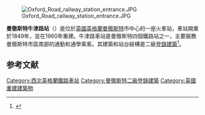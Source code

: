 [[File:Oxford_Road_railway_station_entrance.JPG|thumb]]

'''曼徹斯特牛津路站'''（{{lang-en|Manchester Oxford Road Railway Station}}）是位於[[英國|英國]][[英格蘭|英格蘭]][[曼徹斯特|曼徹斯特]]市中心的一座火車站，車站開業於1849年，並在1960年重建。牛津路車站是曼徹斯特四個鐵路站之一，主要服務曼徹斯特市區南部的通勤和通學乘客。其建築和站台結構是二級[[登錄建築|登錄建築]]<ref>{{NHLE |desc=Manchester South Junction and Altrincham Railway Viaduct |num=1200837 |accessdate=2018-10-01}}</ref>。
==参考文献==
{{reflist}}

[[Category:西北英格蘭鐵路車站|Category:西北英格蘭鐵路車站]]
[[Category:曼徹斯特二級登錄建築|Category:曼徹斯特二級登錄建築]]
[[Category:英國重建建築物|Category:英國重建建築物]]
{{Railway-stub}}